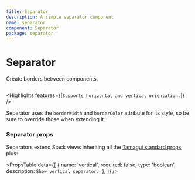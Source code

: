 ```yaml
---
title: Separator
description: A simple separator component
name: separator
component: Separator
package: separator
---
```


# Separator

<Description>Create borders between components.</Description>

<HeroContainer>
  <SeparatorDemo />
</HeroContainer>

```tsx hero template=Separator

```

<Highlights features={[`Supports horizontal and vertical orientation.`]} />

Separator uses the `borderWidth` and `borderColor` attribute for its style, so be sure to override those when extending it.

### Separator props

Separators extend Stack views inheriting all the [Tamagui standard props](/docs/intro/props), plus:

<PropsTable
  data={[
    {
      name: 'vertical',
      required: false,
      type: 'boolean',
      description: `Show vertical separator.`,
    },
  ]}
/>
